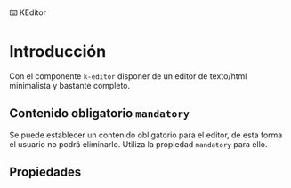 
<Meta of={Stories} />

<SHead image="https://media2.giphy.com/media/SwImQhtiNA7io/giphy.gif?cid=ecf05e47z82yq5bzlbtacqrphv0r4tr1wtbmnhzeakchqa9a&rid=giphy.gif&ct=g">⌨️ KEditor</SHead>

# Introducción

Con el componente `k-editor` disponer de un editor de texto/html minimalista y bastante completo.

<Primary />

## Contenido obligatorio `mandatory`

Se puede establecer un contenido obligatorio para el editor, de esta forma el usuario no podrá eliminarlo. Utiliza la propiedad `mandatory` para ello.

<Canvas of={Stories.Mandatory} />

## Propiedades

<Controls />